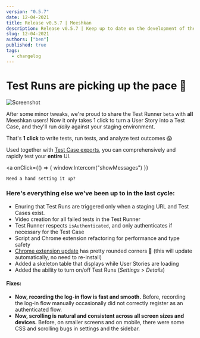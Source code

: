 ```yaml
---
version: "0.5.7"
date: 12-04-2021
title: Release v0.5.7 | Meeshkan
description: Release v0.5.7 | Keep up to date on the development of the Meeshkan product.
slug: 12-04-2021
authors: ["ben"]
published: true
tags:
  - changelog
---
```


# Test Runs are picking up the pace 🏃

![Screenshot](https://user-images.githubusercontent.com/76995637/114603491-12d76480-9c98-11eb-908e-58f8efab88a1.png)

After some minor tweaks, we're proud to share the Test Runner `beta` with **all** Meeshkan users! Now it only takes 1 click to turn a User Story into a Test Case, and they'll run _daily_ against your staging environment.

That's **1 click** to write tests, run tests, and analyze test outcomes 😱

Used together with [Test Case exports](/blog/how-to-puppeteer-jest-github-action/), you can comprehensively and rapidly test your **entire** UI.

<a
	onClick={() => {
		window.Intercom("showMessages")
	}}
>
	Need a hand setting it up?
</a>

### Here's everything else we've been up to in the last cycle:

- Enuring that Test Runs are triggered only when a staging URL and Test Cases exist.
- Video creation for all failed tests in the Test Runner
- Test Runner respects `isAuthenticated`, and only authenticates if necessary for the Test Case
- Script and Chrome extension refactoring for performance and type safety
- [Chrome extension update](https://chrome.google.com/webstore/detail/meeshkan-recorder/cfjdddhjecoeahjkmegbkakfpppflmgo?hl=en) has pretty rounded corners 🤗 (this will update automatically, no need to re-install)
- Added a skeleton table that displays while User Stories are loading
- Added the ability to turn on/off Test Runs (_Settings_ > _Details_)

#### Fixes:

- **Now, recording the log-in flow is fast and smooth.** Before, recording the log-in flow manually occasionally did not correctly register as an authenticated flow.
- **Now, scrolling is natural and consistent across all screen sizes and devices.** Before, on smaller screens and on mobile, there were some CSS and scrolling bugs in settings and the sidebar.
